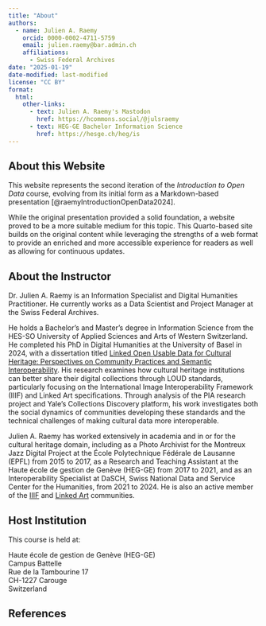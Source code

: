 ```yaml
---
title: "About"
authors: 
  - name: Julien A. Raemy
    orcid: 0000-0002-4711-5759
    email: julien.raemy@bar.admin.ch
    affiliations:
      - Swiss Federal Archives
date: "2025-01-19"
date-modified: last-modified
license: "CC BY"
format:
  html:
    other-links:
      - text: Julien A. Raemy's Mastodon
        href: https://hcommons.social/@julsraemy
      - text: HEG-GE Bachelor Information Science
        href: https://hesge.ch/heg/is
---
```


## About this Website 

This website represents the second iteration of the *Introduction to Open Data* course, evolving from its initial form as a Markdown-based presentation [@raemyIntroductionOpenData2024].

While the original presentation provided a solid foundation, a website proved to be a more suitable medium for this topic. This Quarto-based site builds on the original content while leveraging the strengths of a web format to provide an enriched and more accessible experience for readers as well as allowing for continuous updates.

## About the Instructor

Dr. Julien A. Raemy is an Information Specialist and Digital Humanities Practitioner. He currently works as a Data Scientist and Project Manager at the Swiss Federal Archives. 

He holds a Bachelor's and Master’s degree in Information Science from the HES-SO University of Applied Sciences and Arts of Western Switzerland. He completed his PhD in Digital Humanities at the University of Basel in 2024, with a dissertation titled [Linked Open Usable Data for Cultural Heritage: Perspectives on Community Practices and Semantic Interoperability](https://phd.julsraemy.ch){.external target="_blank"}. His research examines how cultural heritage institutions can better share their digital collections through LOUD standards, particularly focusing on the International Image Interoperability Framework (IIIF) and Linked Art specifications. Through analysis of the PIA research project and Yale's Collections Discovery platform, his work investigates both the social dynamics of communities developing these standards and the technical challenges of making cultural data more interoperable.

Julien A. Raemy has worked extensively in academia and in or for the cultural heritage domain, including as a Photo Archivist for the Montreux Jazz Digital Project at the École Polytechnique Fédérale de Lausanne (EPFL) from 2015 to 2017, as a Research and Teaching Assistant at the Haute école de gestion de Genève (HEG-GE) from 2017 to 2021, and as an Interoperability Specialist at DaSCH, Swiss National Data and Service Center for the Humanities, from 2021 to 2024. He is also an active member of the [IIIF](https://iiif.io) and [Linked Art](https://linked.art) communities.

## Host Institution

This course is held at:

Haute école de gestion de Genève (HEG-GE) <br />
Campus Battelle <br />
Rue de la Tambourine 17 <br />
CH-1227 Carouge <br />
Switzerland

## References
